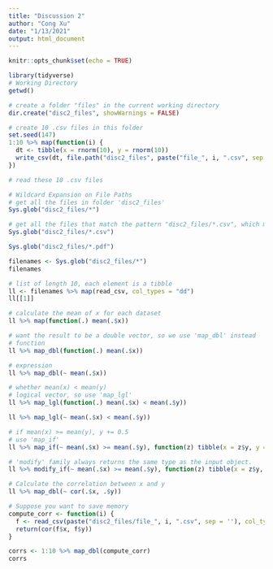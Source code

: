 ```yaml
---
title: "Discussion 2"
author: "Cong Xu"
date: "1/13/2021"
output: html_document
---
```


```r
knitr::opts_chunk$set(echo = TRUE)
```

```r
library(tidyverse)
# Working Directory
getwd()
```

```r
# create a folder "files" in the current working directory
dir.create("disc2_files", showWarnings = FALSE)
```

```r
# create 10 .csv files in this folder
set.seed(147)
1:10 %>% map(function(i) {
  dt <- tibble(x = rnorm(10), y = rnorm(10))
  write_csv(dt, file.path("disc2_files", paste("file_", i, ".csv", sep = '')))
})
```

```r
# read these 10 .csv files

# Wildcard Expansion on File Paths
# get all the files in folder 'disc2_files'
Sys.glob("disc2_files/*") 
```

```r
# get all the files that match the pattern "disc2_files/*.csv", which means .csv files in folder "disc2_files"
Sys.glob("disc2_files/*.csv") 
```

```r
Sys.glob("disc2_files/*.pdf")
```

```r
filenames <- Sys.glob("disc2_files/*")
filenames
```

```r
# list of length 10, each element is a tibble
ll <- filenames %>% map(read_csv, col_types = "dd")
ll[[1]]
```

```r
# calculate the mean of x for each dataset
ll %>% map(function(.) mean(.$x))
```

```r
# want the result to be a double vector, so we use 'map_dbl' instead
# function
ll %>% map_dbl(function(.) mean(.$x))
```

```r
# expression
ll %>% map_dbl(~ mean(.$x))
```

```r
# whether mean(x) < mean(y)
# logical vector, so use 'map_lgl'
ll %>% map_lgl(function(.) mean(.$x) < mean(.$y))
```

```r
ll %>% map_lgl(~ mean(.$x) < mean(.$y))
```

```r
# if mean(x) >= mean(y), y += 0.5
# use 'map_if'
ll %>% map_if(~ mean(.$x) >= mean(.$y), function(z) tibble(x = z$y, y = z$y + 0.5))
```

```r
# 'modify' family always returns the same type as the input object.
ll %>% modify_if(~ mean(.$x) >= mean(.$y), function(z) tibble(x = z$y, y = z$y + 0.5))
```

```r
# Calculate the correlation between x and y
ll %>% map_dbl(~ cor(.$x, .$y))
```

```r
# Suppose you want to save memory
compute_corr <- function(i) {
  f <- read_csv(paste("disc2_files/file_", i, ".csv", sep = ''), col_types = cols())
  return(cor(f$x, f$y))
}

corrs <- 1:10 %>% map_dbl(compute_corr)
corrs
```